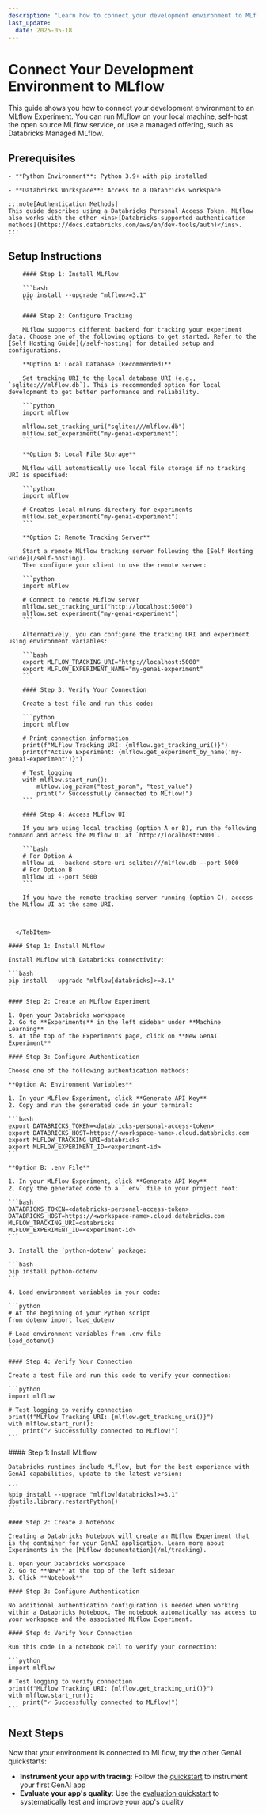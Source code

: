 ```yaml
---
description: "Learn how to connect your development environment to MLflow for GenAI application development, whether using OSS MLflow or a managed offering."
last_update:
  date: 2025-05-18
---
```



# Connect Your Development Environment to MLflow

This guide shows you how to connect your development environment to an MLflow Experiment. You can run MLflow on your local machine, self-host the open source MLflow service, or use a managed offering, such as Databricks Managed MLflow.

## Prerequisites

<Tabs>
  <TabItem value="oss" label="OSS MLflow">

    - **Python Environment**: Python 3.9+ with pip installed

  </TabItem>
  <TabItem value="managed" label="Databricks">

    - **Databricks Workspace**: Access to a Databricks workspace

    :::note[Authentication Methods]
    This guide describes using a Databricks Personal Access Token. MLflow also works with the other <ins>[Databricks-supported authentication methods](https://docs.databricks.com/aws/en/dev-tools/auth)</ins>.
    :::

  </TabItem>
</Tabs>

## Setup Instructions

<TabsWrapper>
<Tabs>
  <TabItem value="oss" label="OSS MLflow">

        #### Step 1: Install MLflow

        ```bash
        pip install --upgrade "mlflow>=3.1"
        ```

        #### Step 2: Configure Tracking

        MLflow supports different backend for tracking your experiment data. Choose one of the following options to get started. Refer to the [Self Hosting Guide](/self-hosting) for detailed setup and configurations.

        **Option A: Local Database (Recommended)**

        Set tracking URI to the local database URI (e.g., `sqlite:///mlflow.db`). This is recommended option for local development to get better performance and reliability.

        ```python
        import mlflow

        mlflow.set_tracking_uri("sqlite:///mlflow.db")
        mlflow.set_experiment("my-genai-experiment")
        ```

        **Option B: Local File Storage**

        MLflow will automatically use local file storage if no tracking URI is specified:

        ```python
        import mlflow

        # Creates local mlruns directory for experiments
        mlflow.set_experiment("my-genai-experiment")
        ```

        **Option C: Remote Tracking Server**

        Start a remote MLflow tracking server following the [Self Hosting Guide](/self-hosting).
        Then configure your client to use the remote server:

        ```python
        import mlflow

        # Connect to remote MLflow server
        mlflow.set_tracking_uri("http://localhost:5000")
        mlflow.set_experiment("my-genai-experiment")
        ```

        Alternatively, you can configure the tracking URI and experiment using environment variables:

        ```bash
        export MLFLOW_TRACKING_URI="http://localhost:5000"
        export MLFLOW_EXPERIMENT_NAME="my-genai-experiment"
        ```

        #### Step 3: Verify Your Connection

        Create a test file and run this code:

        ```python
        import mlflow

        # Print connection information
        print(f"MLflow Tracking URI: {mlflow.get_tracking_uri()}")
        print(f"Active Experiment: {mlflow.get_experiment_by_name('my-genai-experiment')}")

        # Test logging
        with mlflow.start_run():
            mlflow.log_param("test_param", "test_value")
            print("✓ Successfully connected to MLflow!")
        ```

        #### Step 4: Access MLflow UI

        If you are using local tracking (option A or B), run the following command and access the MLflow UI at `http://localhost:5000`.

        ```bash
        # For Option A
        mlflow ui --backend-store-uri sqlite:///mlflow.db --port 5000
        # For Option B
        mlflow ui --port 5000
        ```

        If you have the remote tracking server running (option C), access the MLflow UI at the same URI.



      </TabItem>

  <TabItem value="databricks-ide" label="Databricks - Local IDE">

    #### Step 1: Install MLflow

    Install MLflow with Databricks connectivity:

    ```bash
    pip install --upgrade "mlflow[databricks]>=3.1"
    ```

    #### Step 2: Create an MLflow Experiment

    1. Open your Databricks workspace
    2. Go to **Experiments** in the left sidebar under **Machine Learning**
    3. At the top of the Experiments page, click on **New GenAI Experiment**

    #### Step 3: Configure Authentication

    Choose one of the following authentication methods:

    **Option A: Environment Variables**

    1. In your MLflow Experiment, click **Generate API Key**
    2. Copy and run the generated code in your terminal:

    ```bash
    export DATABRICKS_TOKEN=<databricks-personal-access-token>
    export DATABRICKS_HOST=https://<workspace-name>.cloud.databricks.com
    export MLFLOW_TRACKING_URI=databricks
    export MLFLOW_EXPERIMENT_ID=<experiment-id>
    ```

    **Option B: .env File**

    1. In your MLflow Experiment, click **Generate API Key**
    2. Copy the generated code to a `.env` file in your project root:

    ```bash
    DATABRICKS_TOKEN=<databricks-personal-access-token>
    DATABRICKS_HOST=https://<workspace-name>.cloud.databricks.com
    MLFLOW_TRACKING_URI=databricks
    MLFLOW_EXPERIMENT_ID=<experiment-id>
    ```

    3. Install the `python-dotenv` package:

    ```bash
    pip install python-dotenv
    ```

    4. Load environment variables in your code:

    ```python
    # At the beginning of your Python script
    from dotenv import load_dotenv

    # Load environment variables from .env file
    load_dotenv()
    ```

    #### Step 4: Verify Your Connection

    Create a test file and run this code to verify your connection:

    ```python
    import mlflow

    # Test logging to verify connection
    print(f"MLflow Tracking URI: {mlflow.get_tracking_uri()}")
    with mlflow.start_run():
        print("✓ Successfully connected to MLflow!")
    ```

  </TabItem>
  <TabItem value="databricks-notebook" label="Databricks - Notebook">
    #### Step 1: Install MLflow

    Databricks runtimes include MLflow, but for the best experience with GenAI capabilities, update to the latest version:

    ```
    %pip install --upgrade "mlflow[databricks]>=3.1"
    dbutils.library.restartPython()
    ```

    #### Step 2: Create a Notebook

    Creating a Databricks Notebook will create an MLflow Experiment that is the container for your GenAI application. Learn more about Experiments in the [MLflow documentation](/ml/tracking).

    1. Open your Databricks workspace
    2. Go to **New** at the top of the left sidebar
    3. Click **Notebook**

    #### Step 3: Configure Authentication

    No additional authentication configuration is needed when working within a Databricks Notebook. The notebook automatically has access to your workspace and the associated MLflow Experiment.

    #### Step 4: Verify Your Connection

    Run this code in a notebook cell to verify your connection:

    ```python
    import mlflow

    # Test logging to verify connection
    print(f"MLflow Tracking URI: {mlflow.get_tracking_uri()}")
    with mlflow.start_run():
        print("✓ Successfully connected to MLflow!")
    ```

  </TabItem>
</Tabs>
</TabsWrapper>

## Next Steps

Now that your environment is connected to MLflow, try the other GenAI quickstarts:

- **Instrument your app with tracing**: Follow the [quickstart](/genai/tracing/quickstart/python-openai) to instrument your first GenAI app
- **Evaluate your app's quality**: Use the [evaluation quickstart](https://docs.databricks.com/aws/en/mlflow3/genai/getting-started/eval.html) to systematically test and improve your app's quality
